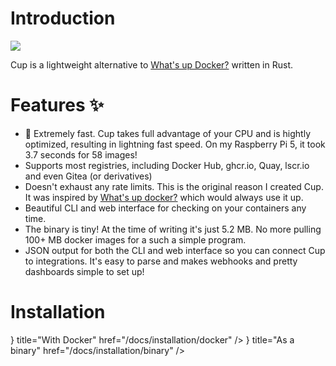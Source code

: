 
# Introduction

<Image src={cup} unoptimized />

Cup is a lightweight alternative to [What's up Docker?](https://github.com/getwud/wud) written in Rust.

# Features ✨

- 🚀 Extremely fast. Cup takes full advantage of your CPU and is hightly optimized, resulting in lightning fast speed. On my Raspberry Pi 5, it took 3.7 seconds for 58 images!
- Supports most registries, including Docker Hub, ghcr.io, Quay, lscr.io and even Gitea (or derivatives)
- Doesn't exhaust any rate limits. This is the original reason I created Cup. It was inspired by [What's up docker?](https://github.com/getwud/wud) which would always use it up.
- Beautiful CLI and web interface for checking on your containers any time.
- The binary is tiny! At the time of writing it's just 5.2 MB. No more pulling 100+ MB docker images for a such a simple program.
- JSON output for both the CLI and web interface so you can connect Cup to integrations. It's easy to parse and makes webhooks and pretty dashboards simple to set up!

# Installation

<Cards>
  <Card
    icon={<IconBrandDocker />}
    title="With Docker"
    href="/docs/installation/docker"
  />
  <Card
    icon={<IconPackage />}
    title="As a binary"
    href="/docs/installation/binary"
  />
</Cards>
